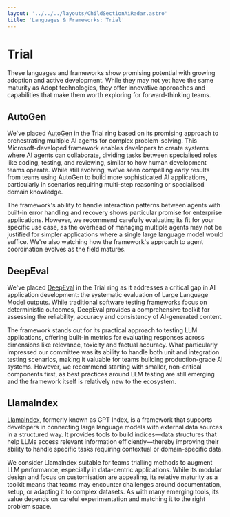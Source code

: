 ```yaml
---
layout: '../../../layouts/ChildSectionAiRadar.astro'
title: 'Languages & Frameworks: Trial'
---
```


# Trial

These languages and frameworks show promising potential with growing adoption and active development. While they may not yet have the same maturity as Adopt technologies, they offer innovative approaches and capabilities that make them worth exploring for forward-thinking teams.

<div data-radar data-meta='{"label":"AutoGen"}' />

## AutoGen

We've placed [AutoGen](https://microsoft.github.io/autogen/stable//index.html) in the Trial ring based on its promising approach to orchestrating multiple AI agents for complex problem-solving. This Microsoft-developed framework enables developers to create systems where AI agents can collaborate, dividing tasks between specialised roles like coding, testing, and reviewing, similar to how human development teams operate. While still evolving, we've seen compelling early results from teams using AutoGen to build more sophisticated AI applications, particularly in scenarios requiring multi-step reasoning or specialised domain knowledge.

The framework's ability to handle interaction patterns between agents with built-in error handling and recovery shows particular promise for enterprise applications. However, we recommend carefully evaluating its fit for your specific use case, as the overhead of managing multiple agents may not be justified for simpler applications where a single large language model would suffice. We're also watching how the framework's approach to agent coordination evolves as the field matures.

<div data-radar data-meta='{"label":"DeepEval"}' />

## DeepEval

We've placed [DeepEval](https://github.com/confident-ai/deepeval) in the Trial ring as it addresses a critical gap in AI application development: the systematic evaluation of Large Language Model outputs. While traditional software testing frameworks focus on deterministic outcomes, DeepEval provides a comprehensive toolkit for assessing the reliability, accuracy and consistency of AI-generated content.

The framework stands out for its practical approach to testing LLM applications, offering built-in metrics for evaluating responses across dimensions like relevance, toxicity and factual accuracy. What particularly impressed our committee was its ability to handle both unit and integration testing scenarios, making it valuable for teams building production-grade AI systems. However, we recommend starting with smaller, non-critical components first, as best practices around LLM testing are still emerging and the framework itself is relatively new to the ecosystem.

<div data-radar data-meta='{"label":"LlamaIndex"}' />

## LlamaIndex

[LlamaIndex](https://www.llamaindex.ai/), formerly known as GPT Index, is a framework that supports developers in connecting large language models with external data sources in a structured way. It provides tools to build indices—data structures that help LLMs access relevant information efficiently—thereby improving their ability to handle specific tasks requiring contextual or domain-specific data.

We consider LlamaIndex suitable for teams trialling methods to augment LLM performance, especially in data-centric applications. While its modular design and focus on customisation are appealing, its relative maturity as a toolkit means that teams may encounter challenges around documentation, setup, or adapting it to complex datasets. As with many emerging tools, its value depends on careful experimentation and matching it to the right problem space.
